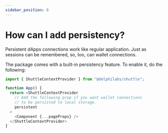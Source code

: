 ```yaml
---
sidebar_position: 8
---
```


# How can I add persistency?

Persistent dApps connections work like regular application. Just as sessions can be remembered, so, too, can wallet connections.

The package comes with a built-in persistency feature. To enable it, do the following:

```ts
import { ShuttleContextProvider } from "@delphilabs/shuttle";

function App() {
  return <ShuttleContextProvider
    // Add the following prop if you want wallet connections
    // to be persisted to local storage.
    persistent
  >
    <Component {...pageProps} />
  </ShuttleContextProvider>
}
```